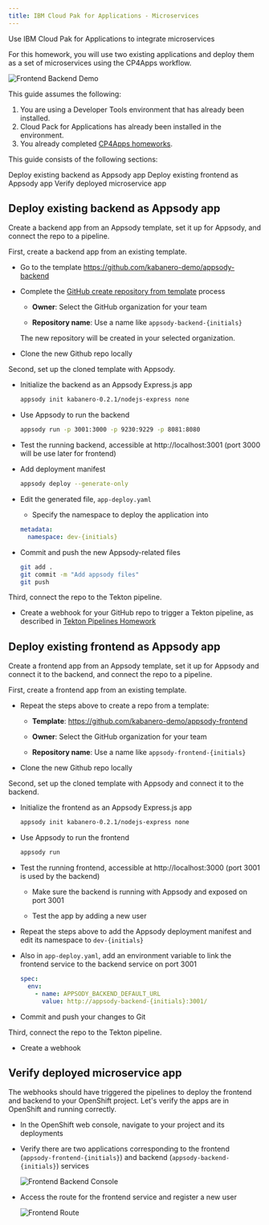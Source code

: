 ```yaml
---
title: IBM Cloud Pak for Applications - Microservices
---
```


<PageDescription>

Use IBM Cloud Pak for Applications to integrate microservices

</PageDescription>

For this homework, you will use two existing applications and deploy them as a set of microservices using the CP4Apps workflow.

![Frontend Backend Demo](images/cp4apps-front-back.png)

This guide assumes the following:

1. You are using a Developer Tools environment that has already been installed.
1. Cloud Pack for Applications has already been installed in the environment.
1. You already completed [CP4Apps homeworks](/practical/cp4apps).

This guide consists of the following sections:

<AnchorLinks>
  <AnchorLink to="#deploy-existing-backend-as-appsody-app">Deploy existing backend as Appsody app</AnchorLink>
  <AnchorLink to="#deploy-existing-frontend-as-appsody-app">Deploy existing frontend as Appsody app</AnchorLink>
  <AnchorLink to="#verify-deployed-microservice-app">Verify deployed microservice app</AnchorLink>
</AnchorLinks>


## Deploy existing backend as Appsody app

Create a backend app from an Appsody template, set it up for Appsody, and connect the repo to a pipeline.

First, create a backend app from an existing template.

- Go to the template https://github.com/kabanero-demo/appsody-backend

- Complete the [GitHub create repository from template](https://help.github.com/en/github/creating-cloning-and-archiving-repositories/creating-a-repository-from-a-template) process

  - **Owner**: Select the GitHub organization for your team

  - **Repository name**: Use a name like `appsody-backend-{initials}`

  The new repository will be created in your selected organization.

- Clone the new Github repo locally

Second, set up the cloned template with Appsody.

- Initialize the backend as an Appsody Express.js app
    ```bash
    appsody init kabanero-0.2.1/nodejs-express none
    ```

- Use Appsody to run the backend
    ```bash
    appsody run -p 3001:3000 -p 9230:9229 -p 8081:8080
    ```

- Test the running backend, accessible at http://localhost:3001 (port 3000 will be use later for frontend)

- Add deployment manifest
    ```bash
    appsody deploy --generate-only
    ```

- Edit the generated file, `app-deploy.yaml`

    - Specify the namespace to deploy the application into
    ```yaml
    metadata:
      namespace: dev-{initials}
    ```

- Commit and push the new Appsody-related files
    ```bash
    git add .
    git commit -m "Add appsody files"
    git push
    ``` 

Third, connect the repo to the Tekton pipeline.

- Create a webhook for your GitHub repo to trigger a Tekton pipeline, as described in [Tekton Pipelines Homework](/practical/cp4apps#build-an-app-with-a-tekton-pipeline)

## Deploy existing frontend as Appsody app

Create a frontend app from an Appsody template, set it up for Appsody and connect it to the backend, and connect the repo to a pipeline.

First, create a frontend app from an existing template.

- Repeat the steps above to create a repo from a template:

    - **Template**: https://github.com/kabanero-demo/appsody-frontend

    - **Owner**: Select the GitHub organization for your team

    - **Repository name**: Use a name like `appsody-frontend-{initials}`

- Clone the new Github repo locally

Second, set up the cloned template with Appsody and connect it to the backend.

- Initialize the frontend as an Appsody Express.js app
    ```bash
    appsody init kabanero-0.2.1/nodejs-express none
    ```

- Use Appsody to run the frontend
    ```bash
    appsody run
    ```

- Test the running frontend, accessible at http://localhost:3000 (port 3001 is used by the backend)

    - Make sure the backend is running with Appsody and exposed on port 3001

    - Test the app by adding a new user

- Repeat the steps above to add the Appsody deployment manifest and edit its namespace to `dev-{initials}`

- Also in `app-deploy.yaml`, add an environment variable to link the frontend service to the backend service on port 3001
    ```yaml
    spec:
      env:
        - name: APPSODY_BACKEND_DEFAULT_URL
          value: http://appsody-backend-{initials}:3001/
    ```

- Commit and push your changes to Git

Third, connect the repo to the Tekton pipeline.

- Create a webhook

## Verify deployed microservice app

The webhooks should have triggered the pipelines to deploy the frontend and backend to your OpenShift project. Let's verify the apps are in OpenShift and running correctly.

- In the OpenShift web console, navigate to your project and its deployments

- Verify there are two applications corresponding to the frontend (`appsody-frontend-{initials}`) and backend (`appsody-backend-{initials}`) services

    ![Frontend Backend Console](images/ocp-console-front-back.png)

- Access the route for the frontend service and register a new user

    ![Frontend Route](images/frontend-running.png)